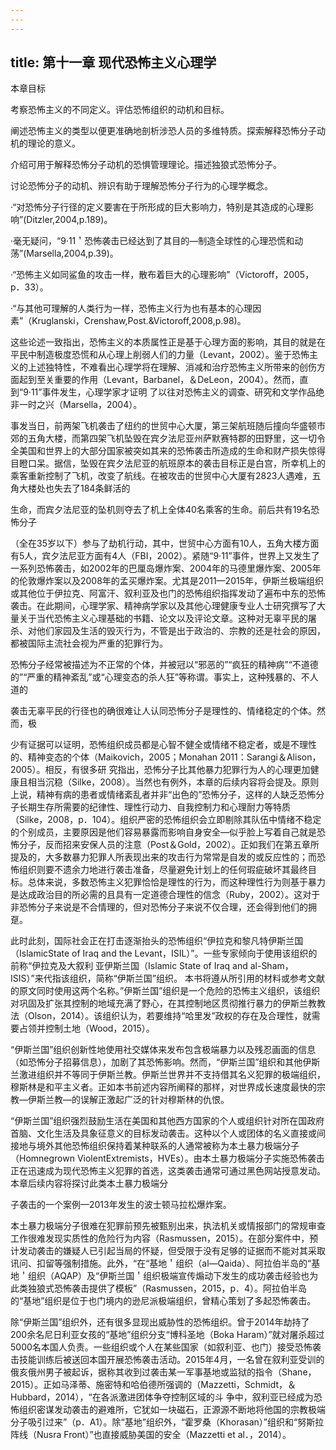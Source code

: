 ```yaml
---
---
---
```

title: 第十一章 现代恐怖主义心理学
---



本章目标

考察恐怖主义的不同定义。评估恐怖组织的动机和目标。

阐述恐怖主义的类型以便更准确地剖析涉恐人员的多维特质。探索解释恐怖分子动机的理论的意义。

介绍可用于解释恐怖分子动机的恐惧管理理论。描述独狼式恐怖分子。

讨论恐怖分子的动机、辨识有助于理解恐怖分子行为的心理学概念。

·“对恐怖分子行径的定义要害在于所形成的巨大影响力，特别是其造成的心理影响”(Ditzler,2004,p.189)。

·毫无疑问，“9·11＇恐怖袭击已经达到了其目的—制造全球性的心理恐慌和动荡”(Marsella,2004,p.39)。

·“恐怖主义如同鲨鱼的攻击一样，散布着巨大的心理影响”（Victoroff，2005，p．33）。

·“与其他可理解的人类行为一样，恐怖主义行为也有基本的心理因素”（Kruglanski，Crenshaw,Post.&Victoroff,2008,p.98)。

这些论述一致指出，恐怖主义的本质属性正是基于心理方面的影响，其目的就是在平民中制造极度恐慌和从心理上削弱人们的力量（Levant，2002）。鉴于恐怖主义的上述独特性，不难看出心理学将在理解、消减和治疗恐怖主义所带来的创伤方面起到至关重要的作用（Levant，Barbanel，＆DeLeon，2004）。然而，直到“9·11”事件发生，心理学家才证明 了以往对恐怖主义的调查、研究和文学作品绝非一时之兴（Marsella，2004）。

事发当日，前两架飞机袭击了纽约的世贸中心大厦，第三架航班随后撞向华盛顿市郊的五角大楼，而第四架飞机坠毁在宾夕法尼亚州萨默赛特郡的田野里，这一切令全美国和世界上的大部分国家被突如其来的恐怖袭击所造成的生命和财产损失惊得目瞪口呆。据信，坠毁在宾夕法尼亚的航班原本的袭击目标正是白宫，所幸机上的乘客重新控制了飞机，改变了航线。在被攻击的世贸中心大厦有2823人遇难，五角大楼处也失去了184条鲜活的

生命，而宾夕法尼亚的坠机则夺去了机上全体40名乘客的生命。前后共有19名恐怖分子

（全在35岁以下）参与了劫机行动，其中，世贸中心方面有10人，五角大楼方面有5人，宾夕法尼亚方面有4人（FBI，2002）。紧随“9·11”事件，世界上又发生了一系列恐怖袭击，如2002年的巴厘岛爆炸案、2004年的马德里爆炸案、2005年的伦敦爆炸案以及2008年的孟买爆炸案。尤其是2011—2015年，伊斯兰极端组织或其他位于伊拉克、阿富汗、叙利亚及也门的恐怖组织指挥发动了遍布中东的恐怖袭击。在此期间，心理学家、精神病学家以及其他心理健康专业人士研究撰写了大量关于当代恐怖主义心理基础的书籍、论文以及评论文章。这种对无辜平民的屠杀、对他们家园及生活的毁灭行为，不管是出于政治的、宗教的还是社会的原因，都被国际主流社会视为严重的犯罪行为。

恐怖分子经常被描述为不正常的个体，并被冠以“邪恶的”“疯狂的精神病”“不道德的”“严重的精神紊乱”或“心理变态的杀人狂”等称谓。事实上，这种残暴的、不人道的

袭击无辜平民的行径也的确很难让人认同恐怖分子是理性的、情绪稳定的个体。然而，极

少有证据可以证明，恐怖组织成员都是心智不健全或情绪不稳定者，或是不理性的、精神变态的个体（Maikovich，2005；Monahan 2011：Sarangi＆Alison，2005）。相反，有很多研 究指出，恐怖分子比其他暴力犯罪行为人的心理更加健康且相当沉稳（Silke，2008）。当然也有例外，本章的后续内容将会提及。原则上说，精神有病的患者或情绪紊乱者并非“出色的”恐怖分子，这样的人缺乏恐怖分子长期生存所需要的纪律性、理性行动力、自我控制力和心理耐力等特质（Silke，2008，p．104）。组织严密的恐怖组织会立即剔除其队伍中情绪不稳定的个别成员，主要原因是他们容易暴露而影响自身安全—似乎脸上写着自己就是恐怖分子，反而招来安保人员的注意（Post＆Gold，2002）。正如我们在第五章所提及的，大多数暴力犯罪人所表现出来的攻击行为常常是自发的或反应性的；而恐怖组织则要不遗余力地进行袭击准备，尽量避免计划上的任何瑕疵破坏其最终目标。总体来说，多数恐怖主义犯罪恰恰是理性的行为，而这种理性行为则基于暴力是达成政治目的所必需的且具有一定道德合理性的信念（Ruby，2002）。这对于非恐怖分子来说是不合情理的，但对恐怖分子来说不仅合理，还会得到他们的拥趸。

此时此刻，国际社会正在打击逐渐抬头的恐怖组织“伊拉克和黎凡特伊斯兰国（IslamicState of Iraq and the Levant，ISIL）”。一些专家倾向于使用该组织的前称“伊拉克及大叙利 亚伊斯兰国（Islamic State of Iraq and al-Sham，ISIS）”来代指该组织，简称“伊斯兰国”组织。 本书将遵从所引用的材料或参考文献的原文同时使用这两个名称。”伊斯兰国”组织是一个危险的恐怖主义组织，该组织对巩固及扩张其控制的地域充满了野心，在其控制地区贯彻推行暴力的伊斯兰教教法（Olson，2014）。该组织认为，若要维持“哈里发”政权的存在及合理性，就需要占领并控制土地（Wood，2015）。

“伊斯兰国”组织创新性地使用社交媒体来发布包含极端暴力以及残忍画面的信息（如恐怖分子招募信息），加剧了其恐怖影响。然而，“伊斯兰国”组织和其他伊斯兰激进组织并不等同于伊斯兰教。伊斯兰世界并不支持借其名义犯罪的极端组织，穆斯林是和平主义者。正如本书前述内容所阐释的那样，对世界成长速度最快的宗教—伊斯兰教—的误解正激起广泛的针对穆斯林的仇恨。

“伊斯兰国”组织强烈鼓励生活在美国和其他西方国家的个人或组织针对所在国政府首脑、文化生活及具象征意义的目标发动袭击。这种以个人或团体的名义直接或间接地与境外其他恐怖组织保持着某种联系的人通常被称为本土暴力极端分子（Homnegrown ViolentExtremists，HVEs）。由本土暴力极端分子实施恐怖袭击正在迅速成为现代恐怖主义犯罪的首选，这类袭击通常可通过黑色网站授意发动。本章后续内容将探讨此类本土暴力极端分

子袭击的一个案例—2013年发生的波士顿马拉松爆炸案。

本土暴力极端分子很难在犯罪前预先被甄别出来，执法机关或情报部门的常规审查工作很难发现实质性的危险行为内容（Rasmussen，2015）。在部分案件中，预计发动袭击的嫌疑人已引起当局的怀疑，但受限于没有足够的证据而不能对其采取讯问、扣留等强制措施。此外，“在“基地＇组织（al—Qaida）、阿拉伯半岛的“基地＇组织（AQAP）及“伊斯兰国＇组织极端宣传煽动下发生的成功袭击经验也为此类独狼式恐怖袭击提供了模板”（Rasmussen，2015，p．4）。阿拉伯半岛的“基地”组织是位于也门境内的逊尼派极端组织，曾精心策划了多起恐怖袭击。

除“伊斯兰国”组织外，还有很多显现出威胁性的恐怖组织。曾于2014年劫持了200余名尼日利亚女孩的“基地”组织分支“博科圣地（Boka Haram）”就对屠杀超过5000名本国人负责。一些组织或个人在某些国家（如叙利亚、也门）接受恐怖袭击技能训练后被送回本国开展恐怖袭击活动。2015年4月，一名曾在叙利亚受训的俄亥俄州男子被起诉，据称其收到过袭击某一军事基地或监狱的指令（Shane，2015）。正如马泽蒂、施密特和哈伯德所强调的（Mazzetti，Schmidt，＆Hubbard，2014），“在各派激进团体争夺控制区域的斗 争中，叙利亚已经成为恐怖组织密谋发动袭击的避难所，它犹如一块磁石，正源源不断地将他国的宗教极端分子吸引过来”（p．A1）。除“基地”组织外，“霍罗桑（Khorasan）”组织和“努斯拉阵线（Nusra Front）”也直接威胁美国的安全（Mazzetti et al．，2014）。